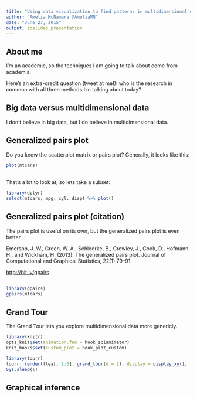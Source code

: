 ```yaml
---
title: "Using data visualization to find patterns in multidimensional data"
author: "Amelia McNamara @AmeliaMN"
date: "June 27, 2015"
output: ioslides_presentation
---
```


## About me
I'm an academic, so the techniques I am going to talk about come from academia. 

Here's an extra-credit question (tweet at me!): who is the research in common with all three methods I'm talking about today?

## Big data versus multidimensional data

I don't believe in big data, but I do believe in multidimensional data. 

## Generalized pairs plot

Do you know the scatterplot matrix or pairs plot? Generally, it looks like this:

```r
plot(mtcars)
```

## 

That's a lot to look at, so lets take a subset:
```r
library(dplyr)
select(mtcars, mpg, cyl, disp) %>% plot()
```

## Generalized pairs plot (citation)

The pairs plot is useful on its own, but the generalized pairs plot is even better.

Emerson, J. W., Green, W. A., Schloerke, B., Crowley, J., Cook, D., Hofmann, H., and Wickham, H. (2013). The generalized pairs plot. Journal of Computational and Graphical Statistics, 22(1):79–91. 

[http://bit.ly/gpairs](http://bit.ly/gpairs)

## 

```r
library(gpairs)
gpairs(mtcars)
```

## Grand Tour

The Grand Tour lets you explore multidimensional data more genericly. 
```r
library(knitr)
opts_knit$set(animation.fun = hook_scianimator)
knit_hooks$set(custom_plot = hook_plot_custom)
```

```r
library(tourr)
tourr::render(flea[, 1:6], grand_tour(d = 2), display = display_xy(), frames=30, dev="png", fig_path(".png"))
Sys.sleep(1)
```

## Graphical inference




